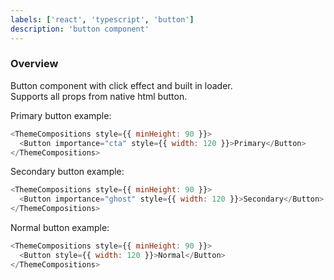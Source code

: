 ```yaml
---
labels: ['react', 'typescript', 'button']
description: 'button component'
---
```



### Overview

Button component with click effect and built in loader.  
Supports all props from native html button.  

Primary button example:
```js live
<ThemeCompositions style={{ minHeight: 90 }}>
  <Button importance="cta" style={{ width: 120 }}>Primary</Button>
</ThemeCompositions>
```

Secondary button example:
```js live
<ThemeCompositions style={{ minHeight: 90 }}>
  <Button importance="ghost" style={{ width: 120 }}>Secondary</Button>
</ThemeCompositions>
```

Normal button example:
```js live
<ThemeCompositions style={{ minHeight: 90 }}>
  <Button style={{ width: 120 }}>Normal</Button>
</ThemeCompositions>
```
